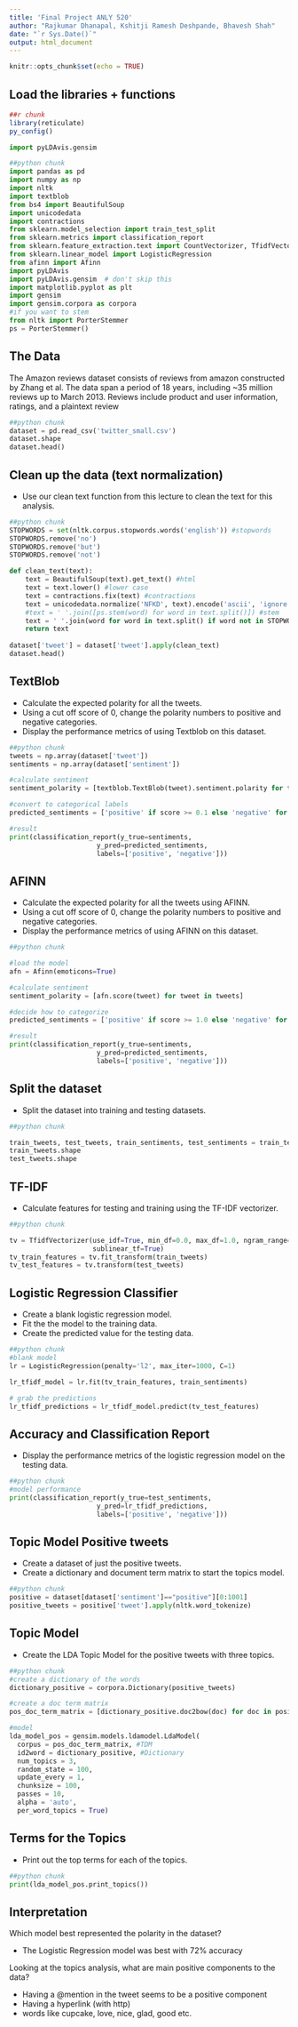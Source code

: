 ```yaml
---
title: 'Final Project ANLY 520'
author: "Rajkumar Dhanapal, Kshitji Ramesh Deshpande, Bhavesh Shah"
date: "`r Sys.Date()`"
output: html_document
---
```


```r
knitr::opts_chunk$set(echo = TRUE)
```

## Load the libraries + functions
```r
##r chunk
library(reticulate)
py_config()
```
```python
import pyLDAvis.gensim 
```

```python
##python chunk
import pandas as pd
import numpy as np
import nltk
import textblob
from bs4 import BeautifulSoup
import unicodedata
import contractions
from sklearn.model_selection import train_test_split
from sklearn.metrics import classification_report
from sklearn.feature_extraction.text import CountVectorizer, TfidfVectorizer
from sklearn.linear_model import LogisticRegression
from afinn import Afinn
import pyLDAvis
import pyLDAvis.gensim  # don't skip this
import matplotlib.pyplot as plt
import gensim
import gensim.corpora as corpora
#if you want to stem
from nltk import PorterStemmer
ps = PorterStemmer()
```

## The Data

The Amazon reviews dataset consists of reviews from amazon constructed by Zhang et al. The data span a period of 18 years, including ~35 million reviews up to March 2013. Reviews include product and user information, ratings, and a plaintext review

```python
##python chunk
dataset = pd.read_csv('twitter_small.csv')
dataset.shape
dataset.head()
```

## Clean up the data (text normalization)

- Use our clean text function from this lecture to clean the text for this analysis. 

```python
##python chunk
STOPWORDS = set(nltk.corpus.stopwords.words('english')) #stopwords
STOPWORDS.remove('no')
STOPWORDS.remove('but')
STOPWORDS.remove('not')

def clean_text(text):
    text = BeautifulSoup(text).get_text() #html
    text = text.lower() #lower case
    text = contractions.fix(text) #contractions
    text = unicodedata.normalize('NFKD', text).encode('ascii', 'ignore').decode('utf-8', 'ignore') #symbols
    #text = ' '.join([ps.stem(word) for word in text.split()]) #stem
    text = ' '.join(word for word in text.split() if word not in STOPWORDS) # stopwords
    return text
    
dataset['tweet'] = dataset['tweet'].apply(clean_text)
dataset.head()
```

## TextBlob

- Calculate the expected polarity for all the tweets.
- Using a cut off score of 0, change the polarity numbers to positive and negative categories.
- Display the performance metrics of using Textblob on this dataset. 

```python
##python chunk
tweets = np.array(dataset['tweet'])
sentiments = np.array(dataset['sentiment'])

#calculate sentiment 
sentiment_polarity = [textblob.TextBlob(tweet).sentiment.polarity for tweet in tweets]

#convert to categorical labels
predicted_sentiments = ['positive' if score >= 0.1 else 'negative' for score in sentiment_polarity]

#result
print(classification_report(y_true=sentiments,
                      y_pred=predicted_sentiments, 
                      labels=['positive', 'negative']))


```

## AFINN

- Calculate the expected polarity for all the tweets using AFINN.
- Using a cut off score of 0, change the polarity numbers to positive and negative categories.
- Display the performance metrics of using AFINN on this dataset. 

```python
##python chunk

#load the model 
afn = Afinn(emoticons=True)

#calculate sentiment 
sentiment_polarity = [afn.score(tweet) for tweet in tweets]

#decide how to categorize
predicted_sentiments = ['positive' if score >= 1.0 else 'negative' for score in sentiment_polarity]

#result
print(classification_report(y_true=sentiments,
                      y_pred=predicted_sentiments, 
                      labels=['positive', 'negative']))
```

## Split the dataset

- Split the dataset into training and testing datasets. 

```python
##python chunk

train_tweets, test_tweets, train_sentiments, test_sentiments = train_test_split(tweets, sentiments, test_size=0.20, random_state = 42)
train_tweets.shape
test_tweets.shape
```

## TF-IDF

- Calculate features for testing and training using the TF-IDF vectorizer.

```python
##python chunk

tv = TfidfVectorizer(use_idf=True, min_df=0.0, max_df=1.0, ngram_range=(1,2),
                     sublinear_tf=True)
tv_train_features = tv.fit_transform(train_tweets)
tv_test_features = tv.transform(test_tweets)

```

## Logistic Regression Classifier

- Create a blank logistic regression model.
- Fit the the model to the training data.
- Create the predicted value for the testing data.

```python
##python chunk
#blank model
lr = LogisticRegression(penalty='l2', max_iter=1000, C=1)

lr_tfidf_model = lr.fit(tv_train_features, train_sentiments)

# grab the predictions
lr_tfidf_predictions = lr_tfidf_model.predict(tv_test_features)
```

## Accuracy and Classification Report

- Display the performance metrics of the logistic regression model on the testing data.

```python
##python chunk
#model performance
print(classification_report(y_true=test_sentiments,
                      y_pred=lr_tfidf_predictions,
                      labels=['positive', 'negative']))
```

## Topic Model Positive tweets

- Create a dataset of just the positive tweets. 
- Create a dictionary and document term matrix to start the topics model.

```python
##python chunk
positive = dataset[dataset['sentiment']=="positive"][0:1001]
positive_tweets = positive['tweet'].apply(nltk.word_tokenize)
```

## Topic Model

- Create the LDA Topic Model for the positive tweets with three topics.

```python
##python chunk
#create a dictionary of the words
dictionary_positive = corpora.Dictionary(positive_tweets)

#create a doc term matrix
pos_doc_term_matrix = [dictionary_positive.doc2bow(doc) for doc in positive_tweets]

#model
lda_model_pos = gensim.models.ldamodel.LdaModel(
  corpus = pos_doc_term_matrix, #TDM
  id2word = dictionary_positive, #Dictionary
  num_topics = 3, 
  random_state = 100,
  update_every = 1,
  chunksize = 100,
  passes = 10,
  alpha = 'auto',
  per_word_topics = True)
```

## Terms for the Topics

- Print out the top terms for each of the topics. 

```python
##python chunk
print(lda_model_pos.print_topics())
```

## Interpretation

Which model best represented the polarity in the dataset? 

 - The Logistic Regression model was best with 72% accuracy

Looking at the topics analysis, what are main positive components to the data? 

 - Having a @mention in the tweet seems to be a positive component
 - Having a hyperlink (with http) 
 - words like cupcake, love, nice, glad, good etc.
